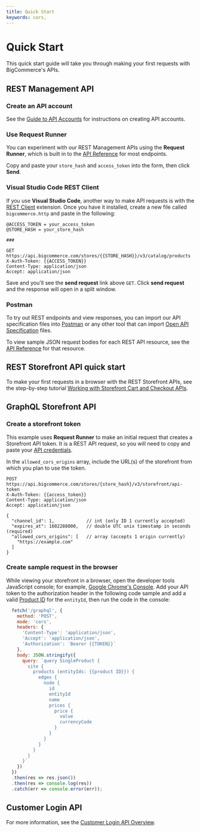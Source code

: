 ```yaml
---
title: Quick Start
keywords: cors, 
---
```


# Quick Start

This quick start guide will take you through making your first requests with BigCommerce's APIs.

## REST Management API

### Create an API account

See the [Guide to API Accounts](/api-docs/getting-started/api-accounts) for instructions on creating API accounts.

### Use Request Runner

You can experiment with our REST Management APIs using the **Request Runner**, which is built in to the [API Reference](/docs/api) for most endpoints.

Copy and paste your `store_hash` and `access_token` into the form, then click **Send**.

### Visual Studio Code REST Client

If you use **Visual Studio Code**, another way to make API requests is with the [REST Client](https://marketplace.visualstudio.com/items?itemName=humao.rest-client) extension. Once you have it installed, create a new file called `bigcommerce.http` and paste in the following:

```http
@ACCESS_TOKEN = your_access_token
@STORE_HASH = your_store_hash

###

GET https://api.bigcommerce.com/stores/{{STORE_HASH}}/v3/catalog/products
X-Auth-Token: {{ACCESS_TOKEN}}
Content-Type: application/json
Accept: application/json
```

Save and you'll see the **send request** link above `GET`. Click **send request** and the response will open in a split window.

### Postman

To try out REST endpoints and view responses, you can import our API specification files into [Postman](https://www.getpostman.com/) or any other tool that can import [Open API Specification](https://swagger.io/specification/) files.

To view sample JSON request bodies for each REST API resource, see the [API Reference](/docs/api) for that resource.

## REST Storefront API quick start

To make your first requests in a browser with the REST Storefront APIs, see the step-by-step tutorial [Working with Storefront Cart and Checkout APIs](/api-docs/cart-and-checkout/working-sf-apis).

## GraphQL Storefront API

### Create a storefront token

This example uses **Request Runner** to make an initial request that creates a Storefront API token. It is a REST API request, so you will need to copy and paste your [API credentials](/api-docs/getting-started/api-accounts#creating-store-level-api-credentials).

In the `allowed_cors_origins` array, include the URL(s) of the storefront from which you plan to use the token.

```http filename="Example request: Create a storefront token" copy
POST https://api.bigcommerce.com/stores/{store_hash}/v3/storefront/api-token
X-Auth-Token: {{access_token}}
Content-Type: application/json
Accept: application/json

{
  "channel_id": 1,            // int (only ID 1 currently accepted)
  "expires_at": 1602288000,   // double UTC unix timestamp in seconds (required)
  "allowed_cors_origins": [   // array (accepts 1 origin currently)
    "https://example.com"
  ]
}
```

### Create sample request in the browser

While viewing your storefront in a browser, open the developer tools JavaScript console; for example, [Google Chrome's Console](https://developers.google.com/web/tools/chrome-devtools/console). Add your API token to the authorization header in the following code sample and add a valid [Product ID](/docs/rest-catalog/products#get-a-product) for the `entityId`, then run the code in the console:

```js filename="Example query" copy showLineNumbers
  fetch('/graphql', {
    method: 'POST',
    mode: 'cors',
    headers: { 
      'Content-Type': 'application/json',
      'Accept': 'application/json',
      'Authorization': `Bearer {{TOKEN}}`
    },
    body: JSON.stringify({
      query: `query SingleProduct {
        site {
          products (entityIds: {{product ID}}) {
            edges {
              node {
                id
                entityId
                name
                prices {
                  price {
                    value
                    currencyCode
                  }
                }
              }
            }
          }
        }
      }`
    })
  })
  .then(res => res.json())
  .then(res => console.log(res))
  .catch(err => console.error(err));
```

## Customer Login API

For more information, see the [Customer Login API Overview](/api-docs/storefront/customer-login-api).

